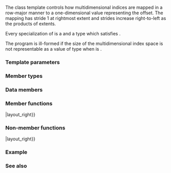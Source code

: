 {{cpp/container/mdspan/layout_right/title|mapping}}
{{cpp/container/mdspan/layout_right/mapping/navbar}}
{{dcl begin}}
{{dcl header|mdspan}}
{{dcl|since=c++23|1=
template&lt; class Extents &gt;
class layout_right::mapping;
}}
{{dcl end}}

The class template {{tt|layout_right::mapping}} controls how multidimensional indices are mapped in a row-major manner to a one-dimensional value representing the offset. The mapping has stride 1 at rightmost extent and strides increase right-to-left as the products of extents.

Every specialization of {{tt|mapping}} is a {{named req|LayoutMapping}} and a {{named req|TriviallyCopyable}} type which satisfies {{lconcept|regular}}.

The program is ill-formed if the size of the multidimensional index space {{c|Extents()}} is not representable as a value of type {{c/core|Extents::index_type}} when {{c/core|Extents::rank_dynamic()}} is {{c|0}}.

===Template parameters===
{{par begin}}
{{par|Extents|specifies number of dimensions, their sizes, and which are known at compile time. Must be a specialization of {{tt|std::extents}}.}}
{{par end}}

===Member types===
{{dsc begin}}
{{dsc hitem|Member name|Definition}}
{{dsc|{{tt|extents_type}}|{{tt|Extents}}}}
{{dsc|{{tt|index_type}}|{{tt|extents_type::index_type}}}}
{{dsc|{{tt|size_type}}|{{tt|extents_type::size_type}}}}
{{dsc|{{tt|rank_type}}|{{tt|extents_type::rank_type}}}}
{{dsc|{{tt|layout_type}}|{{lc|std::layout_right}}}}
{{dsc end}}

===Data members===
{{dsc begin}}
{{dsc hitem|Member|Definition}}
{{dsc expos mem obj|spec={{tt|extents_type}}|extents_|id=extents|private=yes|the extents object}}
{{dsc end}}

===Member functions===
{{dsc begin}}
{{dsc inc|cpp/container/mdspan/layout_mapping/dsc constructor|layout_right}}
{{dsc inc|cpp/container/mdspan/layout_mapping/dsc operator{{=}}|layout_right}}

{{dsc h2|Observers}}
{{dsc inc|cpp/container/mdspan/layout_mapping/dsc extents|layout_right}}
{{dsc inc|cpp/container/mdspan/layout_mapping/dsc required_span_size|layout_right}}
{{dsc inc|cpp/container/mdspan/layout_mapping/dsc operator()|layout_right}}
{{dsc inc|cpp/container/mdspan/layout_mapping/dsc is_unique|layout_right}}
{{dsc inc|cpp/container/mdspan/layout_mapping/dsc is_exhaustive|layout_right}}
{{dsc inc|cpp/container/mdspan/layout_mapping/dsc is_strided|layout_right}}
{{dsc inc|cpp/container/mdspan/layout_mapping/dsc is_always_unique|layout_right}}
{{dsc inc|cpp/container/mdspan/layout_mapping/dsc is_always_exhaustive|layout_right}}
{{dsc inc|cpp/container/mdspan/layout_mapping/dsc is_always_strided|layout_right}}
{{dsc inc|cpp/container/mdspan/layout_mapping/dsc stride|layout_right}}
{{dsc end}}

===Non-member functions===
{{dsc begin}}
{{dsc inc|cpp/container/mdspan/layout_mapping/dsc operator{{==}}|layout_right}}
{{dsc inc|cpp/container/mdspan/layout_mapping/dsc submdspan_mapping|layout_right}}
{{dsc end}}

===Example===
{{example}}

===See also===
{{dsc begin}}
{{dsc inc|cpp/container/mdspan/layout_left/dsc mapping}}
{{dsc inc|cpp/container/mdspan/layout_stride/dsc mapping}}
{{dsc end}}

{{langlinks|es|ja|ru|zh}}